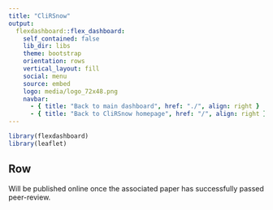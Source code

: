 ```yaml
---
title: "CliRSnow"
output: 
  flexdashboard::flex_dashboard:
    self_contained: false
    lib_dir: libs
    theme: bootstrap
    orientation: rows
    vertical_layout: fill
    social: menu
    source: embed
    logo: media/logo_72x48.png
    navbar:
      - { title: "Back to main dashboard", href: "./", align: right }
      - { title: "Back to CliRSnow homepage", href: "/", align: right }
---
```


```r
library(flexdashboard)
library(leaflet)
```


## Row

Will be published online once the associated paper has successfully passed peer-review.


